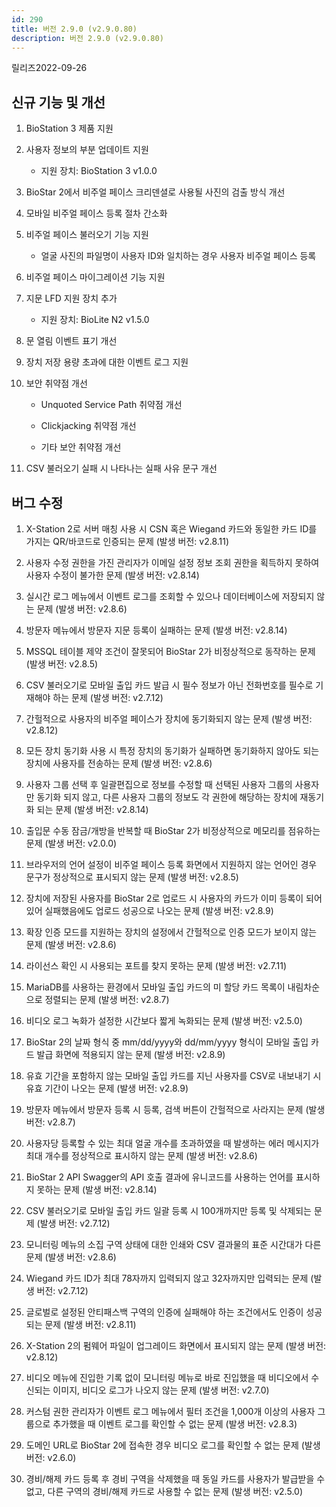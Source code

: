 ```yaml
---
id: 290
title: 버전 2.9.0 (v2.9.0.80)
description: 버전 2.9.0 (v2.9.0.80)
---
```


릴리즈<Separator/>2022-09-26

## 신규 기능 및 개선

1. BioStation 3 제품 지원

1. 사용자 정보의 부분 업데이트 지원

    * 지원 장치: BioStation 3 v1.0.0

1. BioStar 2에서 비주얼 페이스 크리덴셜로 사용될 사진의 검출 방식 개선

1. 모바일 비주얼 페이스 등록 절차 간소화

1. 비주얼 페이스 불러오기 기능 지원

    * 얼굴 사진의 파일명이 사용자 ID와 일치하는 경우 사용자 비주얼 페이스 등록

1. 비주얼 페이스 마이그레이션 기능 지원

1. 지문 LFD 지원 장치 추가

    * 지원 장치: BioLite N2 v1.5.0

1. 문 열림 이벤트 표기 개선

1. 장치 저장 용량 초과에 대한 이벤트 로그 지원

1. 보안 취약점 개선

    * Unquoted Service Path 취약점 개선

    * Clickjacking 취약점 개선

    * 기타 보안 취약점 개선

1. CSV 불러오기 실패 시 나타나는 실패 사유 문구 개선

## 버그 수정

1. X-Station 2로 서버 매칭 사용 시 CSN 혹은 Wiegand 카드와 동일한 카드 ID를 가지는 QR/바코드로 인증되는 문제 (발생 버전: v2.8.11)

1. 사용자 수정 권한을 가진 관리자가 이메일 설정 정보 조회 권한을 획득하지 못하여 사용자 수정이 불가한 문제 (발생 버전: v2.8.14)

1. 실시간 로그 메뉴에서 이벤트 로그를 조회할 수 있으나 데이터베이스에 저장되지 않는 문제 (발생 버전: v2.8.6)

1. 방문자 메뉴에서 방문자 지문 등록이 실패하는 문제 (발생 버전: v2.8.14)

1. MSSQL 테이블 제약 조건이 잘못되어 BioStar 2가 비정상적으로 동작하는 문제 (발생 버전: v2.8.5)

1. CSV 불러오기로 모바일 출입 카드 발급 시 필수 정보가 아닌 전화번호를 필수로 기재해야 하는 문제 (발생 버전: v2.7.12)

1. 간헐적으로 사용자의 비주얼 페이스가 장치에 동기화되지 않는 문제 (발생 버전: v2.8.12)

1. 모든 장치 동기화 사용 시 특정 장치의 동기화가 실패하면 동기화하지 않아도 되는 장치에 사용자를 전송하는 문제 (발생 버전: v2.8.6)

1. 사용자 그룹 선택 후 일괄편집으로 정보를 수정할 때 선택된 사용자 그룹의 사용자만 동기화 되지 않고, 다른 사용자 그룹의 정보도 각 권한에 해당하는 장치에 재동기화 되는 문제 (발생 버전: v2.8.14)

1. 출입문 수동 잠금/개방을 반복할 때 BioStar 2가 비정상적으로 메모리를 점유하는 문제 (발생 버전: v2.0.0)

1. 브라우저의 언어 설정이 비주얼 페이스 등록 화면에서 지원하지 않는 언어인 경우 문구가 정상적으로 표시되지 않는 문제 (발생 버전: v2.8.5)

1. 장치에 저장된 사용자를 BioStar 2로 업로드 시 사용자의 카드가 이미 등록이 되어있어 실패했음에도 업로드 성공으로 나오는 문제 (발생 버전: v2.8.9)

1. 확장 인증 모드를 지원하는 장치의 설정에서 간헐적으로 인증 모드가 보이지 않는 문제 (발생 버전: v2.8.6)

1. 라이선스 확인 시 사용되는 포트를 찾지 못하는 문제 (발생 버전: v2.7.11)

1. MariaDB를 사용하는 환경에서 모바일 출입 카드의 미 할당 카드 목록이 내림차순으로 정렬되는 문제 (발생 버전: v2.8.7)

1. 비디오 로그 녹화가 설정한 시간보다 짧게 녹화되는 문제 (발생 버전: v2.5.0)

1. BioStar 2의 날짜 형식 중 mm/dd/yyyy와 dd/mm/yyyy 형식이 모바일 출입 카드 발급 화면에 적용되지 않는 문제 (발생 버전: v2.8.9)

1. 유효 기간을 포함하지 않는 모바일 출입 카드를 지닌 사용자를 CSV로 내보내기 시 유효 기간이 나오는 문제 (발생 버전: v2.8.9)

1. 방문자 메뉴에서 방문자 등록 시 등록, 검색 버튼이 간헐적으로 사라지는 문제 (발생 버전: v2.8.7)

1. 사용자당 등록할 수 있는 최대 얼굴 개수를 초과하였을 때 발생하는 에러 메시지가 최대 개수를 정상적으로 표시하지 않는 문제 (발생 버전: v2.8.6)

1. BioStar 2 API Swagger의 API 호출 결과에 유니코드를 사용하는 언어를 표시하지 못하는 문제 (발생 버전: v2.8.14)

1. CSV 불러오기로 모바일 출입 카드 일괄 등록 시 100개까지만 등록 및 삭제되는 문제 (발생 버전: v2.7.12)

1. 모니터링 메뉴의 소집 구역 상태에 대한 인쇄와 CSV 결과물의 표준 시간대가 다른 문제 (발생 버전: v2.8.6)

1. Wiegand 카드 ID가 최대 78자까지 입력되지 않고 32자까지만 입력되는 문제 (발생 버전: v2.7.12)

1. 글로벌로 설정된 안티패스백 구역의 인증에 실패해야 하는 조건에서도 인증이 성공되는 문제 (발생 버전: v2.8.11)

1. X-Station 2의 펌웨어 파일이 업그레이드 화면에서 표시되지 않는 문제 (발생 버전: v2.8.12)

1. 비디오 메뉴에 진입한 기록 없이 모니터링 메뉴로 바로 진입했을 때 비디오에서 수신되는 이미지, 비디오 로그가 나오지 않는 문제 (발생 버전: v2.7.0)

1. 커스텀 권한 관리자가 이벤트 로그 메뉴에서 필터 조건을 1,000개 이상의 사용자 그룹으로 추가했을 때 이벤트 로그를 확인할 수 없는 문제 (발생 버전: v2.8.3)

1. 도메인 URL로 BioStar 2에 접속한 경우 비디오 로그를 확인할 수 없는 문제 (발생 버전: v2.6.0)

1. 경비/해제 카드 등록 후 경비 구역을 삭제했을 때 동일 카드를 사용자가 발급받을 수 없고, 다른 구역의 경비/해제 카드로 사용할 수 없는 문제 (발생 버전: v2.5.0)